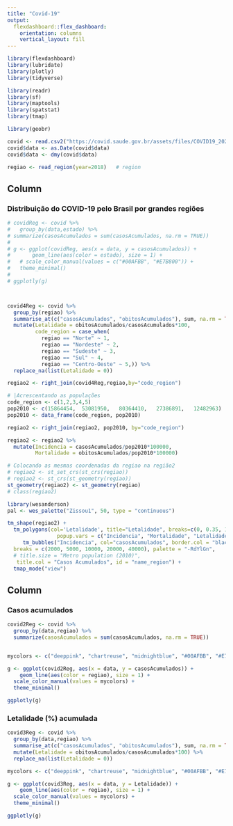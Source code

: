 ```yaml
---
title: "Covid-19"
output: 
  flexdashboard::flex_dashboard:
    orientation: columns
    vertical_layout: fill
---
```


```r
library(flexdashboard)
library(lubridate)
library(plotly)
library(tidyverse)

library(readr)
library(sf)
library(maptools)
library(spatstat)
library(tmap)

library(geobr)

covid <- read.csv2("https://covid.saude.gov.br/assets/files/COVID19_20200402.csv")
covid$data <- as.Date(covid$data)
covid$data <- dmy(covid$data)

regiao <- read_region(year=2018)   # region

```


Column {data-width=650}
-----------------------------------------------------------------------

### Distribuição do COVID-19 pelo Brasil por grandes regiões

```r

# covidReg <- covid %>%
#   group_by(data,estado) %>%
# summarize(casosAcumulados = sum(casosAcumulados, na.rm = TRUE))
# 
# g <- ggplot(covidReg, aes(x = data, y = casosAcumulados)) +
#       geom_line(aes(color = estado), size = 1) +
#   # scale_color_manual(values = c("#00AFBB", "#E7B800")) +
#   theme_minimal()
# 
# ggplotly(g)



covid4Reg <- covid %>%
  group_by(regiao) %>%
  summarise_at(c("casosAcumulados", "obitosAcumulados"), sum, na.rm = TRUE) %>%
  mutate(Letalidade = obitosAcumulados/casosAcumulados*100,
         code_region = case_when(
           regiao == "Norte" ~ 1,
           regiao == "Nordeste" ~ 2,
           regiao == "Sudeste" ~ 3,
           regiao == "Sul" ~ 4,
           regiao == "Centro-Oeste" ~ 5,)) %>% 
  replace_na(list(Letalidade = 0))

regiao2 <- right_join(covid4Reg,regiao,by="code_region")  

# |Acrescentando as populações 
code_region <- c(1,2,3,4,5)
pop2010 <- c(15864454,	53081950,	80364410,	27386891,	12482963)
pop2010 <- data_frame(code_region, pop2010)

regiao2 <- right_join(regiao2, pop2010, by="code_region")  

regiao2 <- regiao2 %>%
  mutate(Incidencia = casosAcumulados/pop2010*100000,
         Mortalidade = obitosAcumulados/pop2010*100000)

# Colocando as mesmas coordenadas da regiao na região2
# regiao2 <- st_set_crs(st_crs(regiao))
# regiao2 <- st_crs(st_geometry(regiao))
st_geometry(regiao2) <- st_geometry(regiao)
# class(regiao2)

library(wesanderson)
pal <- wes_palette("Zissou1", 50, type = "continuous")

tm_shape(regiao2) +
  tm_polygons(col='Letalidade', title="Letalidade", breaks=c(0, 0.35, 1, 3, 5), border.col = "white", palette="Oranges", 
                popup.vars = c("Incidencia", "Mortalidade", "Letalidade")) +
     tm_bubbles("Incidencia", col="casosAcumulados", border.col = "black", border.alpha = 0.5,
  breaks = c(2000, 5000, 10000, 20000, 40000), palette = "-RdYlGn",
  # title.size = "Metro population (2010)",
   title.col = "Casos Acumulados", id = "name_region") +
  tmap_mode("view")

```

Column {data-width=350}
-----------------------------------------------------------------------

### Casos acumulados

```r

covid2Reg <- covid %>%
  group_by(data,regiao) %>%
  summarize(casosAcumulados = sum(casosAcumulados, na.rm = TRUE))


mycolors <- c("deeppink", "chartreuse", "midnightblue", "#00AFBB", "#E7B800")

g <- ggplot(covid2Reg, aes(x = data, y = casosAcumulados)) + 
    geom_line(aes(color = regiao), size = 1) +
  scale_color_manual(values = mycolors) +
  theme_minimal()

ggplotly(g)
```

### Letalidade (%) acumulada

```r

covid3Reg <- covid %>%
  group_by(data,regiao) %>%
  summarise_at(c("casosAcumulados", "obitosAcumulados"), sum, na.rm = TRUE) %>%
  mutate(Letalidade = obitosAcumulados/casosAcumulados*100) %>% 
  replace_na(list(Letalidade = 0))

mycolors <- c("deeppink", "chartreuse", "midnightblue", "#00AFBB", "#E7B800")

g <- ggplot(covid3Reg, aes(x = data, y = Letalidade)) + 
    geom_line(aes(color = regiao), size = 1) +
  scale_color_manual(values = mycolors) +
  theme_minimal()

ggplotly(g)

```

